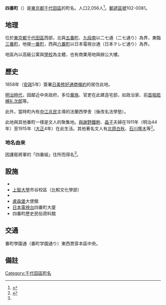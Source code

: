 {{Pathnav|日本|東京都|千代田區|name=四番町|frame=1}}
{{Infobox Settlement
|official_name = 四番町
|native_name =
|settlement_type = [[町|町]]
|image_skyline =
|imagesize =
|image_caption =
|image_flag =
|image_seal =
| image_map =
| map_caption =
|subdivision_type = [[國家|國家]]
|subdivision_name = [[File:Flag_of_Japan.svg|border]] [[日本|日本]]
|subdivision_type1 = [[都道府縣|都道府縣]]
|subdivision_name1 = [[File:Flag_of_Tokyo_Prefecture.svg|25px]] [[東京都|東京都]]
|subdivision_type2 = [[東京都區部|特別區]]
|subdivision_name2 = [[File:Flag_of_Chiyoda,_Tokyo.svg|25px]] [[千代田區|千代田區]]
|established_title =
|established_date =
|government_type =
|leader_title =
|leader_name =
|area_magnitude =
|area_total_sq_mi =
|area_total_km2 =
|area_land_sq_mi =
|area_land_km2 =
|area_urban_sq_mi =
|area_urban_km2 =
|area_metro_km2 =
|area_metro_sq_mi =
|population_as_of= 2013年（平成25年）7月1日
|population_footnotes =
|population_total = 2056
|population_urban =
|population_metro =
|population_density_sq_mi =
|population_density_km2 =
| timezone = [[日本標準時間|JST]]
| utc_offset = +9
|timezone_DST =
|utc_offset_DST =
|latd=|latm=|lats=|latNS=
|longd=|longm=|longs=|longEW=
|elevation_footnotes=
|elevation_m =
|elevation_ft =
|postal_code_type = [[郵遞區號|郵遞區號]]
|postal_code = 102-0081
|area_code =
|website =
|footnotes =
}}
'''四番町'''（{{jpn|j=四番町|hg=よんばんちょう|rm=Yonbanchō|f=y}}）是[[東京都|東京都]][[千代田區|千代田區]]的町名。人口2,056人<ref>{{Cite web |url=http://www.city.chiyoda.lg.jp/koho/kuse/gaiyo/toke/cho-setai/cho-setaih2507.html |title=町丁別世帯数および人口（住民基本台帳）：平成25年7月1日現在-千代田区総合ホームページ |accessdate=2013-08-01 |archive-date=2013-10-23 |archive-url=https://web.archive.org/web/20131023173846/http://www.city.chiyoda.lg.jp/koho/kuse/gaiyo/toke/cho-setai/cho-setaih2507.html |dead-url=yes }}</ref>。[[郵遞區號|郵遞區號]]102-0081。

== 地理 ==
位於[[東京都|東京都]][[千代田區|千代田區]]西部，北與[[五番町_(千代田區)|五番町]]、[[九段南|九段南]]以二七通（二七通り）為界，東臨[[三番町_(千代田區)|三番町]]，地接[[一番町_(千代田區)|一番町]]，西與[[六番町_(千代田區)|六番町]]以日本電視台通（日本テレビ通り）為界。

地區內以高級公寓與[[學校|學校]]為主體，也有商業用地與辦公大樓。

== 歷史 ==
1858年（[[安政|安政]]5年）簽署[[日美修好通商條約|日美修好通商條約]]的{{link-ja|井上清直|井上清直|井上信濃守清直}}居住此地。

[[明治時代|明治時代]]，因鄰近中央政府，多位[[華族|華族]]、官吏在此建造宅邸，如政治家{{link-ja|島田三郎|島田三郎}}、前[[日本首相|首相]][[若槻礼次郎|若槻礼次郎]]等。

此外，當時町內有[[中江兆民|中江兆民]]主導的法蘭西學舍（後改名法學塾）。

此地與其他番町一樣是文人的聚集地。[[與謝野鐵幹|與謝野鐵幹]]、[[與謝野晶子|晶子]]夫婦在1911年（明治44年）至1915年（[[大正|大正]]4年）在此生活。其他著名文人有[[北原白秋|北原白秋]]、[[石川啄木|石川啄木]]等<ref name="guide">{{Cite web |url=http://www.city.chiyoda.lg.jp/koho/bunka/bunka/chome/yurai/yonban.html |title=千代田区 町名由来板ガイド：四番町（よんばんちょう） |accessdate=2013-08-13 |archive-date=2013-11-10 |archive-url=https://web.archive.org/web/20131110151145/http://www.city.chiyoda.lg.jp/koho/bunka/bunka/chome/yurai/yonban.html |dead-url=no }}</ref>。
=== 地名由來 ===
因護衛將軍的「四番組」住所而得名<ref name="guide" />。

== 設施 ==
* {{link-ja|千代田女學園中學校、高等學校|千代田女学園中学校・高等学校}}
* [[上智大學|上智大學]]市谷校區（比較文化學部）
* {{link-ja|東京視覺藝術學校|専門学校東京ビジュアルアーツ}}
* [[盧森堡|盧森堡]]大使館
* [[日本電視台|日本電視台]]四番町大廈
* 四番町歷史民俗資料館

== 交通 ==
番町學園通（番町学園通り）東西貫穿本區中央。

== 備註 ==
{{Reflist}}

{{Commonscat|Yonbanchō, Chiyoda, Tokyo}}
{{千代田區的町名}}
{{DEFAULTSORT:Yonbancho}}
[[Category:千代田區町名|Category:千代田區町名]]